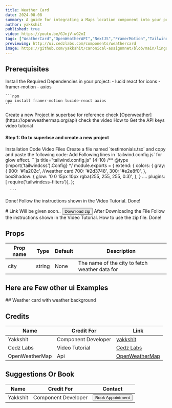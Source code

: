 ```yaml
---
title: Weather Card
date: 2024-08-08
summary: A guide for integrating a Maps location component into your project. Using Openweather API.
author: yakkshit
published: true
video: https://youtu.be/GJnjV-wG2mI
tags: ["WeatherCard","OpenWeatherAPI","NextJS","FramerMotion","TailwindCSS","LucideReact","Axios","LingoUI","CedzLabs","WebDevelopment","JavaScript","ReactJS","FrontendDevelopment","UIComponents","OpenSource","CodingTutorial","WebDesign","APIs","Programming","TechTutorial"]
previewimg: http://ui.cedzlabs.com/components/weathercard
image: https://github.com/yakkshit/canonical-assignmnet/blob/main/lingo%20ui/weather%20card.gif?raw=true
---
```


<ComponentPreview name="WeatherCard-demo" />

## Prerequisites

<Steps>
  <Step>
  Install the Required Dependencies in your project:
    - lucid react for icons
    - framer-motion
    - axios

    ```npm
    npx install framer-motion lucide-react axios
    ```

  </Step>

  <Step>
    Create a new Project in superbse for reference check [Openweather](https://openweathermap.org/api)
    check the video
    <Accordion type="single" collapsible>
      <AccordionItem value="item-1">
        <AccordionTrigger>How to Get the API keys video tutorial </AccordionTrigger>
        <AccordionContent>
        <Steps>
            <Step>
             <h4>Step 1: Go to superbse and create a new project</h4>
              <VideoEmbed src="https://youtu.be/tPlD-CmH7H4?si=LQsSpkz9ZHCa6aDy"  
              text="
                  ## How to Obtain an OpenWeather API Key

                  To obtain an OpenWeather API key, you need to sign up for an account on the OpenWeather website. Here’s a step-by-step process:

                  1. **Visit OpenWeather’s Website**: Go to [OpenWeather's website](https://openweathermap.org/).
                  2. **Create an Account**: Click on the &apos;Sign Up&apos; button. Fill in your details to create a free account.
                  3. **Confirm Your Email**: Check your email for a confirmation link from OpenWeather and click on it to verify your account.
                  4. **Obtain Your API Key**: Once your account is verified, log in to your account. Navigate to the &apos;API keys&apos; section of your account dashboard. You will find your default API key there, or you can create a new one
                  5. **Use the API Key**: Copy this key and use it in your applications to access OpenWeather API services.

                  As for YouTube, there are many tutorial videos available that walk you through getting an OpenWeather API key. You can search for phrases like &apos;How to get OpenWeather API key&apos; on YouTube.

                  ### Helpful Links
                  - [OpenWeatherMap Official API Documentation](https://openweathermap.org/api)
                  - [OpenWeatherMap Sign Up](https://home.openweathermap.org/users/sign_up)
                  - [YouTube Search for OpenWeather API Key Tutorial](https://www.youtube.com/results?search_query=How+to+get+OpenWeather+API+key)
              "/>

            </Step>
          </Steps>
        </AccordionContent>
      </AccordionItem>
    </Accordion>
    </Step>
    <Step>
    Get Your API keys `NEXT_PUBLIC_OPENWEATHER_API_KEY` from OpenWeatherMap.
      ```env
      NEXT_PUBLIC_OPENWEATHER_API_KEY=REPLACE_WITH_YOUR_KEY
      ```

  </Step>
  <Step>You&apos;re almost done just few Steps left.</Step>
</Steps>

## Installation

<Tabs defaultValue="code">

<TabsList>
  <TabsTrigger value="code">Code</TabsTrigger>
  <TabsTrigger value="video">Video</TabsTrigger>
  <TabsTrigger value="files">Files</TabsTrigger>
</TabsList>

<TabsContent value="code">

<Steps>
  <Step>
        Create a file named `testimonials.tsx` and copy and paste the following code:
        <ComponentSource name='weathercard'/>
  </Step>
  <Step>
    Add Following lines in  `tailwind.config.js` for glow effect.
      ```js title="tailwind.config.js" {4-10}
      /** @type {import('tailwindcss').Config} */
      module.exports = {
      extend: {
        colors: {
          gray: {
            900: '#1a202c', //weather card
            700: '#2d3748',
            300: '#e2e8f0',
          },
        boxShadow: {
            glow: '0 0 15px 10px rgba(255, 255, 255, 0.3)',
          },
        }
        ....
        plugins: [ 
          require('tailwindcss-filters')], 
      };

      ```

  </Step>
  <Step>Done!</Step>
</Steps>

</TabsContent>

<TabsContent value="video">

<Steps>
  <Step>
    Follow the instructions shown in the Video Tutorial.
    <VideoEmbed
      src="https://youtu.be/nXbXNB9E71o"
      text="<ins>[For more tech videos, please visit our YT channel](https://youtube.com/@cedzlabs)</ins>
  
  We are workign Hard to Bring you the exiting Stuff.
  Stay Tuned for more Tech Videos.
  Please Support Us 🙂."
    />
  </Step>
  <Step>Done!</Step>
</Steps>

</TabsContent>

<TabsContent value="files">
  # Link Will be given soon..
  <Link href="">
    <Button>Download zip</Button>
  </Link>
  <Steps>
    <Step>
      After Downloading the File Follow the instructions shown in the Video
      Tutorial. How to use the zip file.
      <VideoEmbed
        src="https://youtu.be/nXbXNB9E71o"
        text="<ins>[For more tech videos, please visit our YT channel](https://youtube.com/@cedzlabs)</ins>
  We are workign Hard to Bring you the exiting Stuff.
  Stay Tuned for more Tech Videos.
  Please Support Us 🙂.
  "
      />
    </Step>
    <Step>Done!</Step>
  </Steps>
</TabsContent>

</Tabs>

## Props

| Prop name | Type   | Default | Description                                    |
| --------- | ------ | ------- | ---------------------------------------------- |
| city      | string | None    | The name of the city to fetch weather data for |

## Here are Few other ui Examples

<Accordion type="single" collapsible>
  <AccordionItem value="item-1">
    <AccordionTrigger> ## Weather card with weather background </AccordionTrigger>
    <AccordionContent>
      <ComponentPreview name="WeatherCard-2-demo" />
    </AccordionContent>
  </AccordionItem>
</Accordion>

## Credits

| Name           | Credit For          | Link                                             |
| -------------- | ------------------- | ------------------------------------------------ |
| Yakkshit       | Component Developer | [yakkshit](https://x.com/yakkshit)               |
| Cedz Labs      | Video Tutorial      | [Cedz Labs](https://www.cedzlabs.com)            |
| OpenWeatherMap | Api                 | [OpenWeatherMap](https://openweathermap.org/api) |

## Suggestions Or Book

| Name     | Credit For          | Contact                                                       |
| -------- | ------------------- | ------------------------------------------------------------- |
| Yakkshit | Component Developer | [<Button>Book Appointment</Button>](https://cal.com/yakkshit) |

<SupportOverlay
  videoSrc="https://www.youtube.com/embed/uAOx1611_iw?si=EaKMn3bknh8yWJ0G&amp;controls=0"
  supportLink="https://cedzlabs.com/payments"
/>
